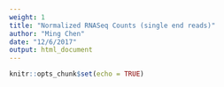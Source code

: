 ```yaml
---
weight: 1
title: "Normalized RNASeq Counts (single end reads)"
author: "Ming Chen"
date: "12/6/2017"
output: html_document
---
```


```r
knitr::opts_chunk$set(echo = TRUE)
```

